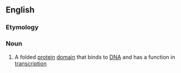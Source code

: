 ==English==

===Etymology===
{{prefix|homeo|domain|lang=en}}

===Noun===
{{wikipedia|homeodomain fold}}
{{en-noun}}

# {{label|en|biochemistry|genetics}} A folded [[protein]] [[domain]] that binds to [[DNA]] and has a function in [[transcription]]